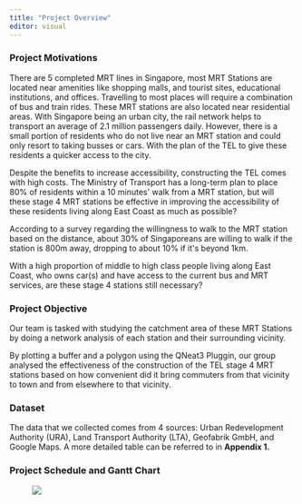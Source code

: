 ```yaml
---
title: "Project Overview"
editor: visual
---
```


### Project Motivations

There are 5 completed MRT lines in Singapore, most MRT Stations are located near amenities like
shopping malls, and tourist sites, educational institutions, and offices. Travelling
to most places will require a combination of bus and train rides. These MRT stations
are also located near residential areas. With Singapore being an urban city, the
rail network helps to transport an average of 2.1 million passengers daily. However,
there is a small portion of residents who do not live near an MRT station and
could only resort to taking busses or cars. With the plan of the TEL to give
these residents a quicker access to the city.

Despite the benefits to increase accessibility, constructing the TEL comes with high costs.
The Ministry of Transport has a long-term plan to place 80% of residents within
a 10 minutes\' walk from a MRT station,
but will these stage 4 MRT stations be effective in improving the accessibility
of these residents living along East Coast as much as possible?

According to a survey regarding the willingness to walk to the MRT station based on the
distance, about 30% of Singaporeans are willing to walk if the station is 800m
away, dropping to about 10% if it\'s beyond 1km.

With a high proportion of middle to high class people living along East Coast, who owns
car(s) and have access to the current bus and MRT services, are these stage 4
stations still necessary?

### Project Objective

Our team is tasked with studying the catchment area of these MRT Stations by doing a
network analysis of each station and their surrounding vicinity.

By plotting a buffer and a polygon using the QNeat3 Pluggin, our group analysed the effectiveness of the construction of the TEL stage 4 MRT stations based on how convenient did
it bring commuters from that vicinity to town and from elsewhere to that
vicinity.

### Dataset

The data that we collected comes from 4 sources: Urban Redevelopment Authority (URA), Land Transport Authority (LTA), Geofabrik GmbH, and Google Maps. A more detailed table can be referred to in **Appendix 1.**

### Project Schedule and Gantt Chart

![![](images/paste-9BECDCC9.png)](images/paste-C7E7CAE8.png)
